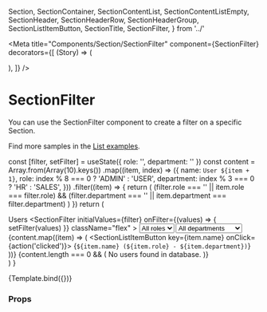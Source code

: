   Section,
  SectionContainer,
  SectionContentList,
  SectionContentListEmpty,
  SectionHeader,
  SectionHeaderRow,
  SectionHeaderGroup,
  SectionListItemButton,
  SectionTitle,
  SectionFilter,
} from '../'

<Meta
  title="Components/Section/SectionFilter"
  component={SectionFilter}
  decorators={[
    (Story) => (
      <Section>
        <Story />
      </Section>
    ),
  ]}
/>

# SectionFilter

You can use the SectionFilter component to create a filter on a specific Section.

Find more samples in the [List examples](/docs/examples-list--default-story).

  const [filter, setFilter] = useState({ role: '', department: '' })
  const content = Array.from(Array(10).keys())
    .map((item, index) => ({
      name: `User ${item + 1}`,
      role: index % 8 === 0 ? 'ADMIN' : 'USER',
      department: index % 3 === 0 ? 'HR' : 'SALES',
    }))
    .filter((item) => {
      return (
        (filter.role === '' || item.role === filter.role) &&
        (filter.department === '' || item.department === filter.department)
      )
    })
  return (
    <Section>
      <SectionHeader>
        <SectionHeaderRow>
          <SectionTitle>Users</SectionTitle>
          <SectionFilter
            initialValues={filter}
            onFilter={(values) => {
              setFilter(values)
            }}
            className="flex"
          >
            <SectionHeaderGroup>
              <Select id="role" name="role" variant={Variant.transparent}>
                <option className="bg-gray-600" value="">
                  All roles
                </option>
                <option className="bg-gray-600" value="ADMIN">
                  Admin
                </option>
                <option className="bg-gray-600" value="USER">
                  User
                </option>
              </Select>
              <Select
                id="department"
                name="department"
                variant={Variant.transparent}
              >
                <option className="bg-gray-600" value="">
                  All departments
                </option>
                <option className="bg-gray-600" value="HR">
                  Human Resources
                </option>
                <option className="bg-gray-600" value="IT">
                  Engineering
                </option>
                <option className="bg-gray-600" value="SALES">
                  Sales
                </option>
              </Select>
            </SectionHeaderGroup>
          </SectionFilter>
        </SectionHeaderRow>
      </SectionHeader>
      <SectionContainer>
        <SectionContentList>
          {content.map((item) => (
            <SectionListItemButton key={item.name} onClick={action('clicked')}>
              {`${item.name} (${item.role} - ${item.department})`}
            </SectionListItemButton>
          ))}
          {content.length === 0 && (
            <SectionContentListEmpty>
              No users found in database.
            </SectionContentListEmpty>
          )}
        </SectionContentList>
      </SectionContainer>
    </Section>
  )
}

<Canvas>
  <Story name="Default">{Template.bind({})}</Story>
</Canvas>

### Props

<ArgsTable story="Default" />
